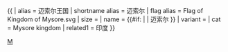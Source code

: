 {{ {{{1<noinclude>|country showdata</noinclude>}}}
| alias = 迈索尔王国
| shortname alias = 迈索尔
| flag alias = Flag of Kingdom of Mysore.svg
| size = {{{size|}}}
| name = {{#if: {{{name|}}} | {{{name|}}} | 迈索尔 }}
| variant = {{{variant|}}}
<noinclude>
| cat = Mysore kingdom
| related1 = 印度
</noinclude>
}}<noinclude>
[[Category:已不存在國家資料模板|M]]
</noinclude>